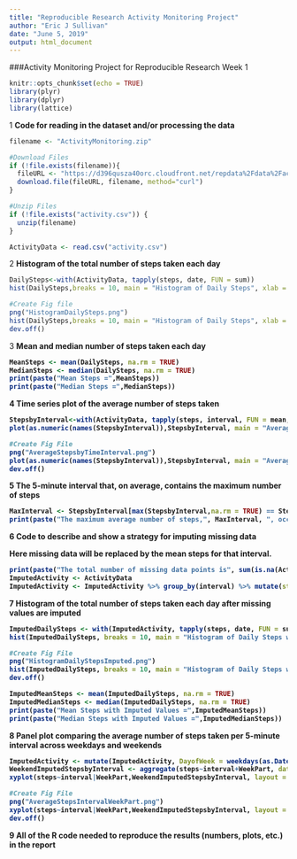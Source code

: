 ---
title: "Reproducible Research Activity Monitoring Project"
author: "Eric J Sullivan"
date: "June 5, 2019"
output: html_document
---

###Activity Monitoring Project for Reproducible Research Week 1

```{r setup, include=FALSE}
knitr::opts_chunk$set(echo = TRUE)
library(plyr)
library(dplyr)
library(lattice)
```

1 <b>Code for reading in the dataset and/or processing the data</b>

```{r}
filename <- "ActivityMonitoring.zip"

#Download Files
if (!file.exists(filename)){
  fileURL <- "https://d396qusza40orc.cloudfront.net/repdata%2Fdata%2Factivity.zip"
  download.file(fileURL, filename, method="curl")
}  

#Unzip Files
if (!file.exists("activity.csv")) { 
  unzip(filename) 
}

ActivityData <- read.csv("activity.csv")
```

2 <b>Histogram of the total number of steps taken each day</b>

```{r fig.height=4, fig.width=8}
DailySteps<-with(ActivityData, tapply(steps, date, FUN = sum))
hist(DailySteps,breaks = 10, main = "Histogram of Daily Steps", xlab = "Daily Steps")

#Create Fig file
png("HistogramDailySteps.png")
hist(DailySteps,breaks = 10, main = "Histogram of Daily Steps", xlab = "Daily Steps")
dev.off()
```

3 <b>Mean and median number of steps taken each day

```{r}
MeanSteps <- mean(DailySteps, na.rm = TRUE)
MedianSteps <- median(DailySteps, na.rm = TRUE)
print(paste("Mean Steps =",MeanSteps))
print(paste("Median Steps =",MedianSteps))
```

4 <b>Time series plot of the average number of steps taken</b>

```{r fig.height=4, fig.width=8}
StepsbyInterval<-with(ActivityData, tapply(steps, interval, FUN = mean, na.rm = TRUE))
plot(as.numeric(names(StepsbyInterval)),StepsbyInterval, main = "Average Steps by Time Interval", xlab = "Time Interval", ylab = "Steps", type = "l")

#Create Fig File
png("AverageStepsbyTimeInterval.png")
plot(as.numeric(names(StepsbyInterval)),StepsbyInterval, main = "Average Steps by Time Interval", xlab = "Time Interval", ylab = "Steps", type = "l")
dev.off()
```

5 <b>The 5-minute interval that, on average, contains the maximum number of steps</b>

```{r}
MaxInterval <- StepsbyInterval[max(StepsbyInterval,na.rm = TRUE) == StepsbyInterval]
print(paste("The maximum average number of steps,", MaxInterval, ", occurs during interval", names(MaxInterval)))
```

6 <b>Code to describe and show a strategy for imputing missing data</b>

Here missing data will be replaced by the mean steps for that interval.

```{r}
print(paste("The total number of missing data points is", sum(is.na(ActivityData$steps))))
ImputedActivity <- ActivityData
ImputedActivity <- ImputedActivity %>% group_by(interval) %>% mutate(steps = ifelse(is.na(steps), round(mean(steps, na.rm = TRUE)), steps))
```


7 <b>Histogram of the total number of steps taken each day after missing values are imputed</b>

```{r fig.height=4, fig.width=8}
ImputedDailySteps <- with(ImputedActivity, tapply(steps, date, FUN = sum))
hist(ImputedDailySteps, breaks = 10, main = "Histogram of Daily Steps with Imputed Values", xlab = "Daily Steps")

#Create Fig File
png("HistogramDailyStepsImputed.png")
hist(ImputedDailySteps, breaks = 10, main = "Histogram of Daily Steps with Imputed Values", xlab = "Daily Steps")
dev.off()
```
```{r}
ImputedMeanSteps <- mean(ImputedDailySteps, na.rm = TRUE)
ImputedMedianSteps <- median(ImputedDailySteps, na.rm = TRUE)
print(paste("Mean Steps with Imputed Values =",ImputedMeanSteps))
print(paste("Median Steps with Imputed Values =",ImputedMedianSteps))
```

8 <b>Panel plot comparing the average number of steps taken per 5-minute interval across weekdays and weekends</b>

```{r fig.height=4, fig.width=8}
ImputedActivity <- mutate(ImputedActivity, DayofWeek = weekdays(as.Date(date, format = "%Y-%m-%d")), WeekPart = ifelse(DayofWeek %in%c("Saturday","Sunday"), "Weekend", "Weekday"))
WeekendImputedStepsbyInterval <- aggregate(steps~interval+WeekPart, data = ImputedActivity, FUN = "mean")
xyplot(steps~interval|WeekPart,WeekendImputedStepsbyInterval, layout = c(1,2), type = "l", xlab = "Interval", ylab = "Steps", main = "Average Steps per Interval for Each Part of the Week")

#Create Fig File
png("AverageStepsIntervalWeekPart.png")
xyplot(steps~interval|WeekPart,WeekendImputedStepsbyInterval, layout = c(1,2), type = "l", xlab = "Interval", ylab = "Steps", main = "Average Steps per Interval for Each Part of the Week")
dev.off()

```

9 <b>All of the R code needed to reproduce the results (numbers, plots, etc.) in the report</b>